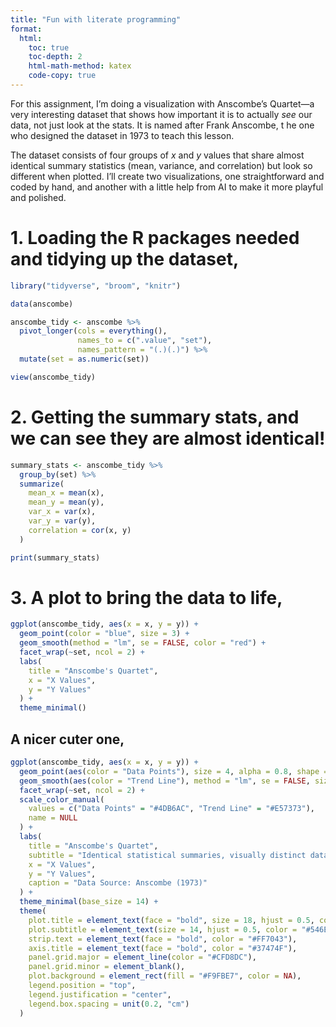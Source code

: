 ```yaml
---
title: "Fun with literate programming"
format:
  html:
    toc: true
    toc-depth: 2
    html-math-method: katex
    code-copy: true
---
```

For this assignment, I’m doing a visualization with Anscombe’s Quartet—a very interesting dataset that shows how important it is to actually *see* our data, not just look at the stats. It is named after Frank Anscombe, t he one who designed the dataset in 1973 to teach this lesson. 

The dataset consists of four groups of $x$ and $y$ values that share almost identical summary statistics (mean, variance, and correlation) but look so different when plotted. I’ll create two visualizations, one straightforward and coded by hand, and another with a little help from AI to make it more playful and polished.

# 1. Loading the R packages needed and tidying up the dataset,
```r
library("tidyverse", "broom", "knitr")

data(anscombe)

anscombe_tidy <- anscombe %>%
  pivot_longer(cols = everything(),
               names_to = c(".value", "set"),
               names_pattern = "(.)(.)") %>%
  mutate(set = as.numeric(set))

view(anscombe_tidy)
```
# 2. Getting the summary stats, and we can see they are almost identical!
```r
summary_stats <- anscombe_tidy %>%
  group_by(set) %>%
  summarize(
    mean_x = mean(x),
    mean_y = mean(y),
    var_x = var(x),
    var_y = var(y),
    correlation = cor(x, y)
  )

print(summary_stats)
```
# 3. A plot to bring the data to life,
```r
ggplot(anscombe_tidy, aes(x = x, y = y)) +
  geom_point(color = "blue", size = 3) +
  geom_smooth(method = "lm", se = FALSE, color = "red") +
  facet_wrap(~set, ncol = 2) +
  labs(
    title = "Anscombe's Quartet",
    x = "X Values",
    y = "Y Values"
  ) +
  theme_minimal()

```
## A nicer cuter one,

```r
ggplot(anscombe_tidy, aes(x = x, y = y)) +
  geom_point(aes(color = "Data Points"), size = 4, alpha = 0.8, shape = 21, fill = "#80CBC4") +
  geom_smooth(aes(color = "Trend Line"), method = "lm", se = FALSE, size = 1.2, linetype = "dashed") +
  facet_wrap(~set, ncol = 2) +
  scale_color_manual(
    values = c("Data Points" = "#4DB6AC", "Trend Line" = "#E57373"),
    name = NULL
  ) +
  labs(
    title = "Anscombe's Quartet",
    subtitle = "Identical statistical summaries, visually distinct datasets. Like whaaat! :o",
    x = "X Values",
    y = "Y Values",
    caption = "Data Source: Anscombe (1973)"
  ) +
  theme_minimal(base_size = 14) +
  theme(
    plot.title = element_text(face = "bold", size = 18, hjust = 0.5, color = "#37474F"),
    plot.subtitle = element_text(size = 14, hjust = 0.5, color = "#546E7A"),
    strip.text = element_text(face = "bold", color = "#FF7043"),
    axis.title = element_text(face = "bold", color = "#37474F"),
    panel.grid.major = element_line(color = "#CFD8DC"),
    panel.grid.minor = element_blank(),
    plot.background = element_rect(fill = "#F9FBE7", color = NA),
    legend.position = "top",
    legend.justification = "center",
    legend.box.spacing = unit(0.2, "cm")
  )

```
